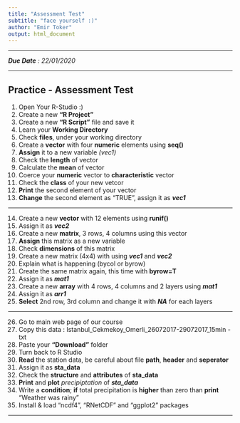 ```yaml
---
title: "Assessment Test"
subtitle: "face yourself :)"
author: "Emir Toker"
output: html_document
---
```


***

***Due Date** : 22/01/2020*

***

## **Practice - Assessment Test**

1. Open Your R-Studio :)
2. Create a new **"R Project"**
3. Create a new **"R Script"** file and save it
4. Learn your **Working Directory**
5. Check **files**, under your working directory 
6. Create a **vector** with four **numeric** elements using **seq()**
7. **Assign** it to a new variable *(vec1)*
8. Check the **length** of vector
9. Calculate the **mean** of vector
10. Coerce your **numeric** vector to **characteristic** vector
11. Check the **class** of your new vetcor
12. **Print** the second element of your vector
13. **Change** the second element as "TRUE", assign it as ***vec1***

***

14. Create a new **vector** with 12 elements using **runif()**
15. Assign it as ***vec2***
16. Create a new **matrix**, 3 rows, 4 columns using this vector
17. **Assign** this matrix as a new variable
18. Check **dimensions** of this matrix
19. Create a new matrix (4x4) with using ***vec1*** and ***vec2***
20. Explain what is happening (bycol or byrow)
21. Create the same matrix again, this time with **byrow=T**
22. Assign it as ***mat1***
23. Create a new **array** with 4 rows, 4 columns and 2 layers using ***mat1***
24. Assign it as ***arr1***
25. **Select** 2nd row, 3rd column and change it with ***NA*** for each layers

***

26. Go to main web page of our course
27. Copy this data : Istanbul_Cekmekoy_Omerli_26072017-29072017_15min - txt
28. Paste your **"Download"** folder
29. Turn back to R Studio
30. **Read** the station data, be careful about file **path**, **header** and **seperator**
31. Assign it as **sta_data**
32. Check the **structure** and **attributes** of **sta_data**
33. **Print** and **plot** *precipiptation* of ***sta_data***
34. Write a **condition**; **if** total precipitation is **higher** than zero than **print** "Weather was rainy"
35. Install & load "ncdf4", "RNetCDF" and "ggplot2" packages

***
